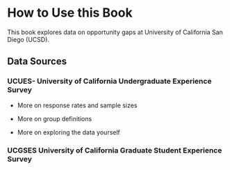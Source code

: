 # How to Use this Book

This book explores data on opportunity gaps at University of California San Diego (UCSD). 

## Data Sources

### UCUES- University of California Undergraduate Experience Survey
* More on response rates and sample sizes

* More on group definitions

* More on exploring the data yourself


### UCGSES University of California Graduate Student Experience Survey

